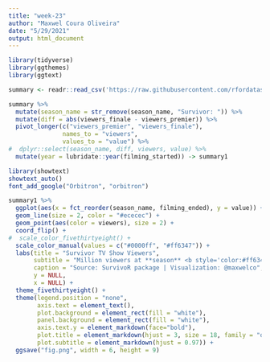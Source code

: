 ```yaml
---
title: "week-23"
author: "Maxwel Coura Oliveira"
date: "5/29/2021"
output: html_document
---
```


```r
library(tidyverse)
library(ggthemes)
library(ggtext)
```


```r
summary <- readr::read_csv('https://raw.githubusercontent.com/rfordatascience/tidytuesday/master/data/2021/2021-06-01/summary.csv')
```


```r
summary %>% 
  mutate(season_name = str_remove(season_name, "Survivor: ")) %>% 
  mutate(diff = abs(viewers_finale - viewers_premier)) %>% 
  pivot_longer(c("viewers_premier", "viewers_finale"), 
               names_to = "viewers", 
               values_to = "value") %>%
#  dplyr::select(season_name, diff, viewers, value) %>% 
  mutate(year = lubridate::year(filming_started)) -> summary1
```
```r
library(showtext)
showtext_auto()
font_add_google("Orbitron", "orbitron")
```


```r
summary1 %>% 
  ggplot(aes(x = fct_reorder(season_name, filming_ended), y = value)) +
  geom_line(size = 2, color = "#ececec") + 
  geom_point(aes(color = viewers), size = 2) +
  coord_flip() +
#  scale_color_fivethirtyeight() +
  scale_color_manual(values = c("#0000ff", "#ff6347")) +
  labs(title = "Survivor TV Show Viewers",
       subtitle = "Million viewers at **season** <b style='color:#ff6347;'>premier</b> and <b style='color:#0000ff;'>finale</b> from 2000 (bottom) to 2019 (top)",
       caption = "Source: SurvivoR package | Visualization: @maxwelco",
       y = NULL,
       x = NULL) +
  theme_fivethirtyeight() +
  theme(legend.position = "none",
        axis.text = element_text(),
        plot.background = element_rect(fill = "white"),
        panel.background = element_rect(fill = "white"),
        axis.text.y = element_markdown(face="bold"),
        plot.title = element_markdown(hjust = 3, size = 18, family = "orbitron"),
        plot.subtitle = element_markdown(hjust = 0.97)) +
  ggsave("fig.png", width = 6, height = 9)
```







